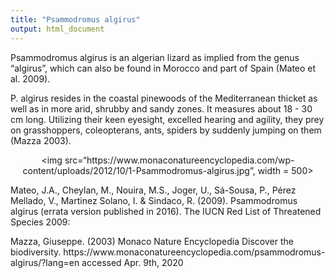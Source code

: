 ```yaml
---
title: "Psammodromus algirus"
output: html_document
---
```


Psammodromus algirus is an algerian lizard as implied from the genus "algirus", which can also be found in Morocco and part of Spain (Mateo et al. 2009).

P. algirus resides in the coastal pinewoods of the Mediterranean thicket as well as in more arid, shrubby and sandy zones. It measures about 18 - 30 cm long.
Utilizing their keen eyesight, excelled hearing and agility, they prey on grasshoppers, coleopterans, ants, spiders by suddenly jumping on them (Mazza 2003).

<p align='center'>
<img src="https://www.monaconatureencyclopedia.com/wp-content/uploads/2012/10/1-Psammodromus-algirus.jpg", width = 500>
</p>

Mateo, J.A., Cheylan, M., Nouira, M.S., Joger, U., Sá-Sousa, P., Pérez Mellado, V., Martinez Solano, I. & Sindaco, R. (2009). Psammodromus algirus (errata version published in 2016). The IUCN Red List of Threatened Species 2009:

Mazza, Giuseppe. (2003) Monaco Nature Encyclopedia Discover the biodiversity. https://www.monaconatureencyclopedia.com/psammodromus-algirus/?lang=en accessed Apr. 9th, 2020

